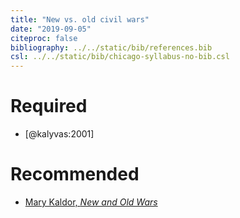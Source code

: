```yaml
---
title: "New vs. old civil wars"
date: "2019-09-05"
citeproc: false
bibliography: ../../static/bib/references.bib
csl: ../../static/bib/chicago-syllabus-no-bib.csl
---
```


# Required

- <i class="far fa-file-pdf"></i> [@kalyvas:2001]


# Recommended

- <i class="fas fa-book"></i> [Mary Kaldor, *New and Old Wars*](https://www.amazon.com/New-Old-Wars-Organized-Violence/dp/0804756457)